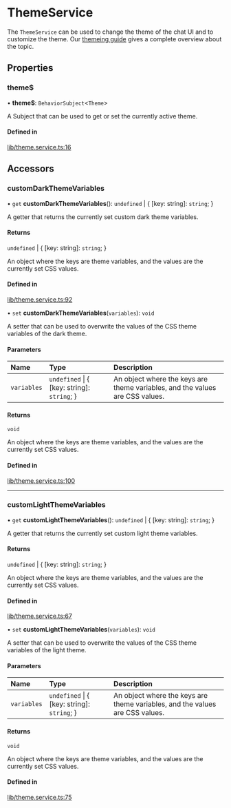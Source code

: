 # ThemeService

The `ThemeService` can be used to change the theme of the chat UI and to customize the theme. Our [themeing guide](../concepts/themeing-and-css.mdx) gives a complete overview about the topic.

## Properties

### theme$

• **theme$**: `BehaviorSubject`<`Theme`\>

A Subject that can be used to get or set the currently active theme.

#### Defined in

[lib/theme.service.ts:16](https://github.com/GetStream/stream-chat-angular/blob/6f86b2d/projects/stream-chat-angular/src/lib/theme.service.ts#L16)

## Accessors

### customDarkThemeVariables

• `get` **customDarkThemeVariables**(): `undefined` \| { [key: string]: `string`;  }

A getter that returns the currently set custom dark theme variables.

#### Returns

`undefined` \| { [key: string]: `string`;  }

An object where the keys are theme variables, and the values are the currently set CSS values.

#### Defined in

[lib/theme.service.ts:92](https://github.com/GetStream/stream-chat-angular/blob/6f86b2d/projects/stream-chat-angular/src/lib/theme.service.ts#L92)

• `set` **customDarkThemeVariables**(`variables`): `void`

A setter that can be used to overwrite the values of the CSS theme variables of the dark theme.

#### Parameters

| Name | Type | Description |
| :------ | :------ | :------ |
| `variables` | `undefined` \| { [key: string]: `string`;  } | An object where the keys are theme variables, and the values are CSS values. |

#### Returns

`void`

An object where the keys are theme variables, and the values are the currently set CSS values.

#### Defined in

[lib/theme.service.ts:100](https://github.com/GetStream/stream-chat-angular/blob/6f86b2d/projects/stream-chat-angular/src/lib/theme.service.ts#L100)

___

### customLightThemeVariables

• `get` **customLightThemeVariables**(): `undefined` \| { [key: string]: `string`;  }

A getter that returns the currently set custom light theme variables.

#### Returns

`undefined` \| { [key: string]: `string`;  }

An object where the keys are theme variables, and the values are the currently set CSS values.

#### Defined in

[lib/theme.service.ts:67](https://github.com/GetStream/stream-chat-angular/blob/6f86b2d/projects/stream-chat-angular/src/lib/theme.service.ts#L67)

• `set` **customLightThemeVariables**(`variables`): `void`

A setter that can be used to overwrite the values of the CSS theme variables of the light theme.

#### Parameters

| Name | Type | Description |
| :------ | :------ | :------ |
| `variables` | `undefined` \| { [key: string]: `string`;  } | An object where the keys are theme variables, and the values are CSS values. |

#### Returns

`void`

An object where the keys are theme variables, and the values are the currently set CSS values.

#### Defined in

[lib/theme.service.ts:75](https://github.com/GetStream/stream-chat-angular/blob/6f86b2d/projects/stream-chat-angular/src/lib/theme.service.ts#L75)
